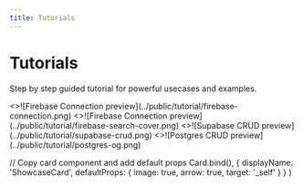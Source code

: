 ```yaml
---
title: Tutorials
---
```



# Tutorials

Step by step guided tutorial for powerful usecases and examples.

<Cards>
  <ShowcaseCard title="Firebase" href="./tutorials/firebase-project">
    <>![Firebase Connection preview](../public/tutorial/firebase-connection.png)</>
  </ShowcaseCard>
  <ShowcaseCard title="Firebase Full Text Search" href="./tutorials/firebase-full-text-search">
    <>![Firebase Connection preview](../public/tutorial/firebase-search-cover.png)</>
  </ShowcaseCard>
  <ShowcaseCard title="Supabase" href="./tutorials/supabase-crud">
    <>![Supabase CRUD preview](../public/tutorial/supabase-crud.png)</>
  </ShowcaseCard>
  <ShowcaseCard title="Postgres" href="./tutorials/postgres">
    <>![Postgres CRUD preview](../public/tutorial/postgres-og.png)</>
  </ShowcaseCard>
</Cards>

  // Copy card component and add default props
  Card.bind(),
  {
    displayName: 'ShowcaseCard',
    defaultProps: {
      image: true,
      arrow: true,
      target: '_self'
    }
  }
)

<style global jsx>{`
  img {
    aspect-ratio: 12/6.3;
    object-fit: cover;
  }
`}</style>
